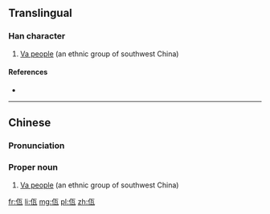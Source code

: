 ==Translingual==
{{wikipedia|Va people}}

===Han character===
{{Han char|rn=9|rad=人|as=04|sn=6|four=21217|canj=OMVN|ids=⿰亻瓦}}

# [[w:Va people|Va people]] (an ethnic group of southwest China)

====References====
* {{Han ref|kx=0100.021|hdz=10121.030|uh=4F64|ud=20324|bh=CA5F|bd=51807}}

----

==Chinese==
{{zh-forms}}

===Pronunciation===
{{zh-pron
|m=wǎ
|c=nga5
|mc=
|oc=
|ma=
|cat=pn
}}

===Proper noun===
{{zh-proper noun|ts}}

# [[w:Va people|Va people]] (an ethnic group of southwest China)

[[fr:佤]]
[[li:佤]]
[[mg:佤]]
[[pl:佤]]
[[zh:佤]]